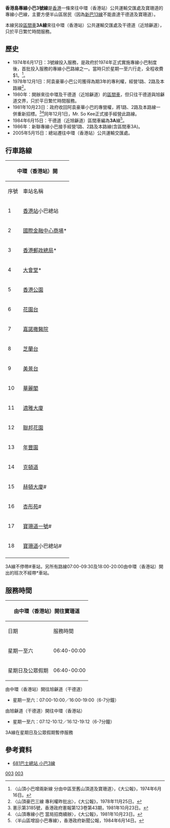 {{公共汽車路線基礎資訊
| 路線名稱             = 香港島專線小巴3號線
| 代表圖像             = VL6098 Hong Kong Island 3 02-04-2019.jpg 
| 圖像說明             =
| 經營者               = 景益有限公司
| 路線用車             = [[豐田Coaster|豐田Coaster]]
| 起點站               = [[香港站公共運輸交匯處|中環（香港站）]]
| 途經地點             = 
| 去程途經地點         = -{[[干諾道中|干諾道中]]}-、[[大會堂|大會堂]]、[[羅便臣道|羅便臣道]]、[[干德道|干德道]]
| 回程途經地點         = [[干德道|干德道]]、[[雅賓利道|雅賓利道]]、[[雪廠街|雪廠街]]、[[畢打街|畢打街]]
| 終點站               = [[寶珊道|寶珊道]]（[[寶城大廈|寶城大廈]]）
| 路線性質             =
| 全程行駛里程         = 
| 單程行駛里程         =
| 全程行車時間         = 約25分鐘
| 單程行車時間         =
| 服務時間             =
| 起點站服務時間       = 06:40-00:00
| 終點站服務時間       = 06:50-00:15
| 班次頻率             = 星期一至六：6-10分鐘一班<br>星期日及公眾假期：10-20分鐘一班
| 全程收費             = $6.6
| 分段收費站點         =
| 去程分段收費站點     = 由美景台往寶珊道：$3.3
| 回程分段收費站點     = 由寶珊道往金碧閣：$4.7<br>由金碧閣往中環（香港站）：$3.3<br>由中環站往中環（香港站）：$1.2
| 服務時間以外替代路線 =
| 主要競爭交通         =
| 備註                 =
| 走線圖               = GM03RtMap.png
| 走線圖說明           = 此線的走線圖
}}
{{公共汽車路線基礎資訊
| 路線名稱             = 香港島專線小巴3A線
| 代表圖像             =KT4630 Hong Kong Island 3A 02-04-2019.jpg
| 經營者               = 景益有限公司
| 路線用車             = [[豐田Coaster|豐田Coaster]]
| 起點站               = [[香港站公共運輸交匯處|中環（香港站）]]
| 途經地點             = 
| 去程途經地點         = -{[[干諾道中|干諾道中]]}-、[[大會堂|大會堂]]、[[羅便臣道|羅便臣道]]、[[干德道|干德道]]
| 回程途經地點         = [[干德道|干德道]]、[[雅賓利道|雅賓利道]]、[[雪廠街|雪廠街]]、[[畢打街|畢打街]]
| 終點站               = [[旭龢道巴士總站|旭龢道（干德道）]]
| 路線性質             =
| 全程行駛里程         = 
| 單程行駛里程         =
| 全程行車時間         =
| 單程行車時間         =
| 服務時間             =
| 起點站服務時間       = 星期一至六：07:00-10:00／16:00-19:00
| 終點站服務時間       = 星期一至六：07:12-10:12／16:12-19:12
| 班次頻率             = 6-7分鐘一班
| 全程收費             = $6.6
| 分段收費站點         =
| 去程分段收費站點     = 由美景台往旭龢道：$3.3
| 回程分段收費站點     = 由旭龢道往金碧閣：$4.7<br>金碧閣往中環（香港站）：$3.3<br>中環站往中環（香港站）：$1.2
| 服務時間以外替代路線 = 香港島專線小巴3號線
| 主要競爭交通         =
| 備註                 =
| 走線圖               =
| 走線圖說明           =
}}

'''香港島專線小巴3號線'''是[[香港|香港]]一條來往中環（香港站）公共運輸交匯處及寶珊道的專線小巴線，主要方便半山區居民（因為[[新巴13線|新巴13線]]不能直達干德道及寶珊道）。

本線另設[[區間車_(公共汽車)|區間車]]'''3A線'''來往中環（香港站）公共運輸交匯處及干德道（近旭龢道），只於平日繁忙時間服務。

==歷史==
*1974年6月17日：3號線投入服務，是政府於1974年正式實施專線小巴制度後，首批投入服務的專線小巴路線之一。當時只於星期一至六行走，全程收費$1。<ref>〈山頂小巴增兩新線 分由中區至舊山頂道及寶珊道〉，《大公報》，1974年6月16日。</ref>。
*1978年12月1日：阿袁豪華小巴公司獲得為期3年的專利權，經營1路、2路及本路線<ref>〈山頂豪巴三線 專利權昨批出〉，《大公報》，1978年11月25日。</ref>。
*1980年：開辦來往中環及干德道（近旭龢道）的[[區間車_(公共汽車)|區間車]]，但只往干德道與旭龢道交界，只於平日繁忙時間服務。
*1981年10月23日：政府收回阿袁豪華小巴的專營權，將1路、2路及本路線一併重新招標。<ref>憲示第3185號，香港政府憲報第123卷第43期，1981年10月23日。</ref><ref>〈山頂專線小巴 當局招商續辦〉，《大公報》，1981年10月23日。</ref>同年12月1日，Mr. So Kee正式接手經營此路線。
*1984年6月15日：干德道（近旭龢道）區間車編為'''3A'''線<ref>〈半山區增設小巴專線〉，香港政府新聞公報，1984年6月14日。</ref>。
*1986年：新聯專線小巴接手經營1路、2路及本路線(含區間車3A)。
*2005年5月15日：總站遷往中環（香港站）公共運輸交匯處。

==行車路線==
{| class="wikitable" style="text-align:center"
! colspan="3" | 中環（香港站）開 !! colspan="3" | 寶珊道開
|-
! 序號 !! 車站名稱 !! 位置 !! 序號 !! 車站名稱 !! 位置
|-
|1||[[香港站|香港站]]小巴總站||[[香港站公共運輸交匯處|香港站公共運輸交匯處]]||1||[[寶珊道|寶珊道]]小巴總站#||rowspan="3"|[[寶珊道|寶珊道]]
|-
|2||[[國際金融中心商場|國際金融中心商場]]*||[[民祥街|民祥街]]||2||[[寶珊道一號|寶珊道一號]]#
|-
|3||[[香港郵政總局|香港郵政總局]]*||[[康樂廣場|康樂廣場]]||3||[[杏彤苑|杏彤苑]]#
|-
|4||[[大會堂|大會堂]]*||{{COR|中}}||4||[[赫頓大廈|赫頓大廈]]#||rowspan="2"|[[旭龢道|旭龢道]]
|-
|5||[[香港公園|香港公園]]||[[紅棉路|紅棉路]]||5||[[旭龢道巴士總站|旭龢道小巴總站]]
|-
|6||[[花園台|花園台]]||rowspan="2"|[[羅便臣道|羅便臣道]]||6||[[克頓道|克頓道]]||rowspan="8"|[[干德道|干德道]]
|-
|7||[[嘉諾撒醫院|嘉諾撒醫院]]||7||[[年豐園|年豐園]]
|-
|8||[[芝蘭台|芝蘭台]]||rowspan="7"|[[干德道|干德道]]||8||[[帝豪閣|帝豪閣]]
|-
|9||[[美景台|美景台]]||9||[[嘉富臺|嘉富臺]]
|-
|10||[[華麗閣|華麗閣]]||10||[[殷樺花園|殷樺花園]]二期
|-
|11||[[適雅大廈|適雅大廈]]||11||[[駿豪閣|駿豪閣]]
|-
|12||[[聯邦花園|聯邦花園]]||12||[[金碧閣|金碧閣]]
|-
|13||[[年豐園|年豐園]]||13||[[麗豪閣|麗豪閣]]
|-
|14||[[克頓道|克頓道]]||14||[[香港動植物公園|香港動植物公園]]||rowspan="2"|[[雅賓利道|雅賓利道]]
|-
|15||[[赫頓大廈|赫頓大廈]]#||[[旭龢道|旭龢道]]||15||[[聖公會聖保羅堂|聖公會聖保羅堂]]
|-
|16||[[杏彤苑|杏彤苑]]#||rowspan="3"|[[寶珊道|寶珊道]]||16||[[藝穗會|藝穗會]]||[[雪廠街|雪廠街]]
|-
|17||[[寶珊道一號|寶珊道一號]]#||17||[[泄蘭街|泄蘭街]]||[[雪廠街|雪廠街]]
|-
|18||[[寶珊道|寶珊道]]小巴總站#||18||[[新世界大廈|新世界大廈]]||{{QUR|中}}
|-
|rowspan="4" colspan="3"| ||19||[[中環站|中環站]]||[[畢打街|畢打街]]
|-
|20||[[交易廣場|交易廣場]]||[[康樂廣場|康樂廣場]]
|-
|21||[[國際金融中心二期|國際金融中心二期]]||[[民耀街|民耀街]]
|-
|22||[[香港站|香港站]]小巴總站||[[香港站公共運輸交匯處|香港站公共運輸交匯處]]
|}

3A線不停帶#車站，另所有路線<nowiki>07:00-09:30及18:00-20:00</nowiki>由中環（香港站）開出的班次不經帶*車站。

==服務時間==
{{Textformat|size=18px|'''3號線'''}}
{| class="wikitable" style="text-align:center"
! colspan="3" | 由中環（香港站）開往寶珊道 !! colspan="3" | 由寶珊道開往中環（香港站）
|-
! 日期 !! 服務時間 !! 班次（分鐘） !! 日期 !! 服務時間 !! 班次（分鐘）
|-
|星期一至六||06:40-00:00||6-10||星期一至六||06:50-00:15||6-10
|-
|星期日及公眾假期||06:40-00:00||10-20||星期日及公眾假期||06:50-00:15||10-20
|}

{{Textformat|size=18px|'''3A線'''}}

;由中環（香港站）開往旭龢道（干德道）
*星期一至六：07:00-10:00／16:00-19:00（6-7分鐘）

;由旭龢道（干德道）開往中環（香港站）
*星期一至六：07:12-10:12／16:12-19:12（6-7分鐘）

3A線在星期日及公眾假期暫停服務

==參考資料==
{{reflist}}
*[http://www.681busterminal.com/version2/index.php?fi=a201&id=11 681巴士總站 小巴3線]

{{香港中西區小巴路線列表}}
[[Category:香港島小巴路線|003]]
[[Category:中西區小巴路線_(香港)|003]]